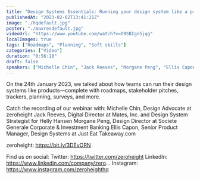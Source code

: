 ```yaml
---
title: "Design Systems Essentials: Running your design system like a product"
publishedAt: "2023-02-02T13:41:21Z"
image: "./hqdefault.jpg"
poster: "./maxresdefault.jpg"
videoUrl: "https://www.youtube.com/watch?v=O9SBIgn5jqg"
localImages: true
tags: ["Roadmaps", "Planning", "Soft skills"]
categories: ["Video"]
duration: "0:56:18"
draft: false
speakers: ["Michelle Chin", "Jack Reeves", "Morgane Peng", "Ellis Capon"]
---
```


On the 24th January 2023, we talked about how teams can run their design systems like products—complete with roadmaps, stakeholder pitches, trackers, planning, surveys, and more.

Catch the recording of our webinar with:
Michelle Chin, Design Advocate at zeroheight
Jack Reeves, Digital Director at Mates, Inc. and Design System Strategist for Helly Hansen
Morgane Peng, Design Director at Societe Generale Corporate & Investment Banking
Ellis Capon, Senior Product Manager, Design Systems at Just Eat Takeaway.com

zeroheight: https://bit.ly/3DEvORN

Find us on social:
Twitter: https://twitter.com/zeroheight
LinkedIn: https://www.linkedin.com/company/zero...
Instagram: https://www.instagram.com/zeroheighthq
